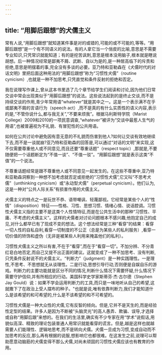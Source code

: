 ```yaml
---
---
---
```

title: “用脚后跟想”的犬儒主义
---



常有人说,“用脚后跟想”就知道某件事是对的或错的,可能的或不可能的,等等。“用脚后跟想”是一个有不同语义的说法。有的人拿它当一个俏皮的比喻,意思是不需要专业知识,只凭常识就能知道；有的是挖苦讽刺,意思是根本没用脑子,根本就是瞎说胡想。后一种情况经常是鄙夷不屑、武断、自以为是的,是一种居高临下的斥责和拒绝,意思是明摆着的事,完全没有多谈的必要。亚乃特和亚勒森在《犬儒时代的对话文明》里把后面这种用法的“用脚后跟想”称为“习惯性犬儒”（routine cynicism）,也就是一种不加思考,只凭直觉和条件反射的拒绝和否定。

我在说理写作课上,曾从这本书里选了几个章节给学生们阅读和讨论,因为他们日常交谈中常会出现类似于“用脚后跟想”的说法。这些说法起到的是终止交谈,而不是持续交谈的作用,青少年常用语“whatever”就是其中之一。这是一个表示满不在乎或鄙夷不屑的言语行为（speech act）,而不是真的有什么实质性的语义内容,表示的是,“不管你说什么,都与我无关”,“不要来烦我”。根据马利斯特学院（Marist College）2009和2010的一项民意调查,“whatever”被评为“交谈中最惹人生气的用语”,也被普遍视为不礼貌、有冒犯性的公共用语。

如何在公共讨论中避免因有意无意的不礼貌而伤害到他人?如何让交谈有效地继续下去,而不是一谈就崩?亚乃特和亚勒森的回答是,可以通过“对话的文明”来实现,这不仅需要尊重他人或不同意见,而且还要“尊重话题”（respect topic）,那就是,不要随便把一个话题断定为“不值一谈”、“不值一驳”。“用脚后跟想”就是表示这类“不值”的一个说法。

不尊重话题经常是跟不尊重他人或不同意见一起发生的。在这些不尊重中,亚乃特和亚勒森洞察到一种想不加考虑就否定或拒绝的“习惯性犬儒”,它又叫“不思考犬儒”（unthinking cynicism）或“永动型犬儒”（perpetual cynicism）。他们认为,这是一种对“公共人际关系”有损害作用的犬儒主义。

犬儒主义的特点之一是玩世不恭、语带嘲讽、轻蔑鄙视。它经常是某些个人的“性情”（disposition）特征——性格、习性、思想习惯、情绪心情、说话腔调。习惯性犬儒主义指的主要不是这类个人性情特征,而是在公共生活中的那种“习惯性、平庸、不考虑的犬儒主义”。这样的犬儒者对讨论问题根本不感兴趣,他抱定自己的成见,对什么都早已有了现成不变的想法。这个想法经常是三种“看穿”的结果：看穿一切人性的自私自利,看穿一切制度的不公正（总是为某些人的私利服务）,看穿一切价值的矫饰和虚伪（无非是被某些人利用来掩盖他们的私利）。

习惯性犬儒主义之所以有害,不在于“看穿”,而在于“看穿一切”。不加分辨、不分青红皂白地否定,而自己又提不出正面的建议。这就变成了一种不加思考、没有判断,只凭条件反射说不的犬儒主义。“判断力”（judgment）是一种实践理性。一是理性,不思考、不思想就无从谈理性。二是行动,思想引导行动,否则便是自娱自乐的游戏。判断力的主要功能就是区分不同的情况,判断什么情况下需要怀疑,什么情况下需要守护信仰,并有所相应的行动。美国科学史学家斯蒂芬·杰·古尔德（Stephen Jay Gould）说：如果不学会运用判断力的工具,而只是一味地听从自己的希望,这就撒下了在政治上受人摆布的种子。"也就是说,唯有依靠判断力,我们才能知道什么是该希望的和可希望的,什么是不该希望的和不可希望的。

习惯性犬儒是一种大众性的犬儒,它有反智的倾向。但是,它并不是天生的,而是经验性定型的结果。许多人是因为不断被“头脑灵光”的高人愚弄、欺骗、误导,才选择或自称“用脚后跟”来想的。在我们的生活里,确实有不少专家在用“学术”说假话,用貌似高深、精致的理论包装普通人用常识就能看穿的谎言。但是,越是这样也就越需要人们能理性、逻辑地思考,而不是转向犬儒。犬儒一旦成为习惯,变成自动而不加思考的反应,那么再有根据的说服,想影响它也都很难。在这发生之前,说理可以帮助愿意动脑筋的犬儒变得不那么犬儒,对尚未顽固的习惯性犬儒应该也有教育的作用。
